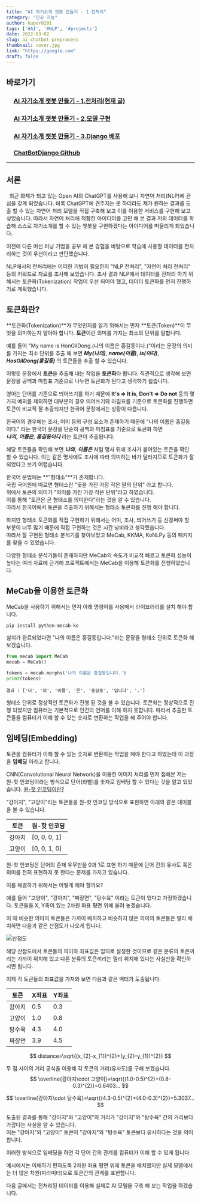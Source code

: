 ```yaml
---
title: "AI 자기소개 챗봇 만들기 - 1.전처리"
category: "인공 지능"
author: kuper0201
tags: ['#AI', '#NLP', '#projects']
date: 2022-03-02
slug: ai-chatbot-preprocess
thumbnail: cover.jpg
link: "https://google.com"
draft: false
---
```



## 바로가기

### &nbsp; &nbsp; &nbsp;[AI 자기소개 챗봇 만들기 - 1.전처리(현재 글)](#서론)
### &nbsp; &nbsp; &nbsp;[AI 자기소개 챗봇 만들기 - 2.모델 구현](/ai-chatbot-model)
### &nbsp; &nbsp; &nbsp;[AI 자기소개 챗봇 만들기 - 3.Django 배포](/ai-chatbot-deploy)
### &nbsp; &nbsp; &nbsp;<a href="https://github.com/kuper0201/ChatBotDjango" target="_blank">ChatBotDjango Github</a>

---

## 서론

&nbsp;&nbsp;최근 화제가 되고 있는 Open AI의 ChatGPT를 사용해 보니 자연어 처리(NLP)에 관심을 갖게 되었습니다.
비록 ChatGPT에 견주지는 못 하더라도 제가 원하는 결과를 도출 할 수 있는 자연어 처리 모델을 직접 구축해 보고 이를 이용한 서비스를 구현해 보고 싶었습니다.
따라서 자연어 처리에 적합한 아이디어를 고민 해 본 결과 저의 데이터를 학습해 스스로 자기소개를 할 수 있는 챗봇을 구현하겠다는 아이디어를 떠올리게 되었습니다.

이전에 다른 머신 러닝 기법을 공부 해 본 경험을 바탕으로 학습에 사용할 데이터를 전처리하는 것이 우선이라고 판단했습니다.

NLP에서의 전처리에는 어떠한 기법이 필요한지 "NLP 전처리", "자연어 처리 전처리" 등의 키워드로 자료를 조사해 보았습니다. 조사 결과 NLP에서 데이터를 전처리 하기 위해서는 토큰화(Tokenization) 작업이 우선 되어야 했고, 데이터 토큰화를 먼저 진행하기로 계획했습니다.

## 토큰화란?

**토큰화(Tokenization)**가 무엇인지를 알기 위해서는 먼저 **토큰(Token)**이 무엇을 의미하는지 알아야 합니다.
**토큰**이란 의미를 가지는 최소의 단위를 말합니다.

예를 들어 "My name is HonGilDong.(나의 이름은 홍길동이다.)"이라는 문장의 의미를 가지는 최소 단위를 추출 해 보면 ***My(나의)***, ***name(이름)***, ***is(이다)***, ***HosGilDong(홍길동)*** 의 토큰들을 추출 할 수 있습니다.

이렇듯 문장에서 **토큰**을 추출해 내는 작업을 **토큰화**라 합니다.
직관적으로 생각해 보면 문장을 공백과 마침표 기준으로 나누면 토큰화가 된다고 생각하기 쉽습니다.

영어는 단어를 기준으로 띄어쓰기를 하기 때문에 **It's => It is**, **Don't => Do not** 등의 몇 가지 예외를 제외하면 대부분의 경우 띄어쓰기와 마침표를 기준으로 토큰화를 진행하면 토큰이 비교적 잘 추출되지만 한국어 문장에서는 상황이 다릅니다.

한국어의 경우에는 조사, 어미 등의 구성 요소가 존재하기 때문에 "나의 이름은 홍길동이다." 라는 한국어 문장을 단순히 공백과 마침표를 기준으로 토큰화 하면<br/>
***나의***, ***이름은***, ***홍길동이다*** 라는 토큰이 추출됩니다.

해당 토큰들을 확인해 보면 ***나의***, ***이름은*** 처럼 명사 뒤에 조사가 붙어있는 토큰을 확인 할 수 있습니다.
이는 같은 명사에도 조사에 따라 의미하는 바가 달라지므로 토큰화가 잘 되었다고 보기 어렵습니다.

한국어 문법에는 **"형태소"**가 존재합니다.<br/>
국립 국어원에 따르면 형태소란 "뜻을 가진 가장 작은 말의 단위" 라고 합니다.<br/>
위에서 토큰의 의미가 "의미를 가진 가장 작은 단위"라고 하였습니다.<br/>
이를 통해 "토큰은 곧 형태소를 의미한다"라는 것을 알 수 있습니다.<br/>
따라서 한국어에서 토큰을 추출하기 위해서는 형태소 토큰화를 진행 해야 합니다.

하지만 형태소 토큰화를 직접 구현하기 위해서는 어미, 조사, 띄어쓰기 등 신경써야 할 부분이 너무 많기 때문에 직접 구현하는 것은 시간 낭비라고 생각했습니다.<br/>
따라서 잘 구현된 형태소 분석기를 찾아보았고 MeCab, KKMA, KoNLPy 등의 패키지를 찾을 수 있었습니다.

다양한 형태소 분석기들이 존재하지만 MeCab의 속도가 비교적 빠르고 토큰화 성능이 높다는 여러 자료에 근거해 프로젝트에서는 MeCab을 이용해 토큰화를 진행하였습니다.

## MeCab을 이용한 토큰화

MeCab을 사용하기 위해서는 먼저 아래 명령어를 사용해서 라이브러리를 설치 해야 합니다.

```bash
pip install python-mecab-ko
```

설치가 완료되었다면 "나의 이름은 홍길동입니다."라는 문장을 형태소 단위로 토큰화 해 보겠습니다.

```python
from mecab import MeCab
mecab = MeCab()

tokens = mecab.morphs('나의 이름은 홍길동입니다.')
print(tokens)
```

```
결과 : ['나', '의', '이름', '은', '홍길동', '입니다', '.']
```
형태소 단위로 정상적인 토큰화가 진행 된 것을 볼 수 있습니다.
토큰화는 정상적으로 진행 되었지만 컴퓨터는 기본적으로 인간의 언어를 이해 하지 못합니다.
따라서 추출한 토큰들을 컴퓨터가 이해 할 수 있는 숫자로 변환하는 작업을 해 주어야 합니다.

## 임베딩(Embedding)

토큰을 컴퓨터가 이해 할 수 있는 숫자로 변환하는 작업을 해야 한다고 하였는데 이 과정을 **임베딩** 이라고 합니다.

CNN(Convolutional Neural Network)을 이용한 이미지 처리를 먼저 접해본 저는 원-핫 인코딩이라는 방식으로 단어(라벨)를 숫자로 임베딩 할 수 있다는 것을 알고 있었습니다. [원-핫 인코딩이란?](#원핫인코딩)

"강아지", "고양이"라는 토큰들을 원-핫 인코딩 방식으로 표현하면 아래와 같은 테이블을 볼 수 있습니다.

| 토큰 | 원-핫 인코딩 |
|---|---|
| 강아지 | [0, 0, 0, 1] |
| 고양이 | [0, 0, 1, 0] |

원-핫 인코딩은 단어의 존재 유무만을 0과 1로 표현 하기 때문에 단어 간의 유사도 혹은 의미를 전혀 표현하지 못 한다는 문제를 가지고 있습니다.

이를 해결하기 위해서는 어떻게 해야 할까요?

예를 들어 "고양이", "강아지", "짜장면", "탕수육" 이라는 토큰이 있다고 가정하겠습니다.
토큰들을 X, Y축이 있는 2차원 좌표 평면 위에 올려 놓겠습니다.

이 때 비슷한 의미의 토큰들은 가까이 배치하고 비슷하지 않은 의미의 토큰들은 멀리 배치하면 다음과 같은 산점도가 나오게 됩니다.

![산점도](./images/Figure_1.png)

해당 산점도에서 토큰들의 의미와 좌표값은 임의로 설정한 것이므로 같은 분류의 토큰끼리는 가까이 위치해 있고 다른 분류의 토큰끼리는 멀리 위치해 있다는 사실만을 확인하시면 됩니다.

이제 각 토큰들의 좌표값을 가져와 보면 다음과 같은 벡터가 도출됩니다.

| 토큰 | X좌표 | Y좌표 |
|---|---|---|
| 강아지 | 0.5 | 0.3 |
| 고양이 | 1.0 | 0.8 |
| 탕수육 | 4.3 | 4.0 |
| 짜장면 | 3.9 | 4.5 |

$$
distance=\sqrt{(x_{2}-x_{1})^{2}+(y_{2}-y_{1})^{2}}
$$

두 점 사이의 거리 공식을 이용해 각 토큰의 거리(유사도)를 구해 보겠습니다.
$$
\overline{강아지\cdot 고양이}=\sqrt{(1.0-0.5)^{2}+(0.8-0.3)^{2}}=0.6403...
$$

$$
\overline{강아지\cdot 탕수육}=\sqrt{(4.3-0.5)^{2}+(4.0-0.3)^{2}}=5.3037...
$$

도출된 결과를 통해 "강아지"와 "고양이"의 거리가 "강아지"와 "탕수육" 간의 거리보다 가깝다는 사실을 알 수 있습니다.<br/>
이는 "강아지"와 "고양이" 토큰이 "강아지"와 "탕수육" 토큰보다 유사하다는 것을 의미합니다.

이러한 방식으로 임베딩을 하면 각 단어 간의 관계를 컴퓨터가 이해 할 수 있게 됩니다.

예시에서는 이해하기 편하도록 2차원 좌표 평면 위에 토큰을 배치했지만 실제 모델에서는 더 많은 차원(파라미터)으로 토큰간의 관계를 표현합니다.

다음 글에서는 전처리된 데이터를 이용해 실제로 AI 모델을 구축 해 보는 작업을 하겠습니다.
